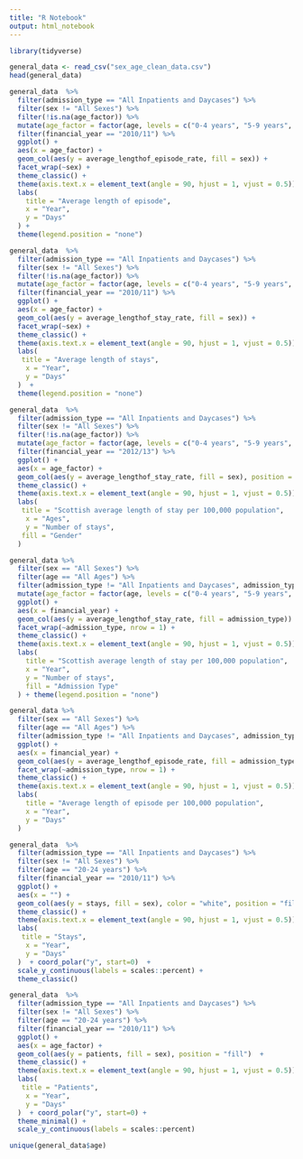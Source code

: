 ```yaml
---
title: "R Notebook"
output: html_notebook
---
```


```r
library(tidyverse)

general_data <- read_csv("sex_age_clean_data.csv")
head(general_data)
```
```r
general_data  %>% 
  filter(admission_type == "All Inpatients and Daycases") %>% 
  filter(sex != "All Sexes") %>% 
  filter(!is.na(age_factor)) %>% 
  mutate(age_factor = factor(age, levels = c("0-4 years", "5-9 years", "10-14 years", "15-19 years", "20-24 years", "25-29 years", "30-34 years", "35-39 years", "40-44 years", "45-49 years",  "50-54 years", "55-59 years", "60-64 years", "65-69 years", "70-74 years","75-79 years", "80-84 years", "85-89 years", "90 years and over"))) %>% 
  filter(financial_year == "2010/11") %>% 
  ggplot() +
  aes(x = age_factor) +
  geom_col(aes(y = average_lengthof_episode_rate, fill = sex)) +
  facet_wrap(~sex) +
  theme_classic() +
  theme(axis.text.x = element_text(angle = 90, hjust = 1, vjust = 0.5)) +
  labs(
    title = "Average length of episode",
    x = "Year",
    y = "Days"
  ) +
  theme(legend.position = "none")
```
```r
general_data  %>% 
  filter(admission_type == "All Inpatients and Daycases") %>% 
  filter(sex != "All Sexes") %>% 
  filter(!is.na(age_factor)) %>% 
  mutate(age_factor = factor(age, levels = c("0-4 years", "5-9 years", "10-14 years", "15-19 years", "20-24 years", "25-29 years", "30-34 years", "35-39 years", "40-44 years", "45-49 years",  "50-54 years", "55-59 years", "60-64 years", "65-69 years", "70-74 years","75-79 years", "80-84 years", "85-89 years", "90 years and over"))) %>% 
  filter(financial_year == "2010/11") %>% 
  ggplot() +
  aes(x = age_factor) +
  geom_col(aes(y = average_lengthof_stay_rate, fill = sex)) +
  facet_wrap(~sex) +
  theme_classic() +
  theme(axis.text.x = element_text(angle = 90, hjust = 1, vjust = 0.5)) +
  labs(
   title = "Average length of stays",
    x = "Year",
    y = "Days"
  )  +
  theme(legend.position = "none")
```
```r
general_data  %>% 
  filter(admission_type == "All Inpatients and Daycases") %>% 
  filter(sex != "All Sexes") %>% 
  filter(!is.na(age_factor)) %>% 
  mutate(age_factor = factor(age, levels = c("0-4 years", "5-9 years", "10-14 years", "15-19 years", "20-24 years", "25-29 years", "30-34 years", "35-39 years", "40-44 years", "45-49 years",  "50-54 years", "55-59 years", "60-64 years", "65-69 years", "70-74 years","75-79 years", "80-84 years", "85-89 years", "90 years and over"))) %>% 
  filter(financial_year == "2012/13") %>% 
  ggplot() +
  aes(x = age_factor) +
  geom_col(aes(y = average_lengthof_stay_rate, fill = sex), position = "dodge")  +
  theme_classic() +
  theme(axis.text.x = element_text(angle = 90, hjust = 1, vjust = 0.5)) +
  labs(
   title = "Scottish average length of stay per 100,000 population",
    x = "Ages",
    y = "Number of stays",
   fill = "Gender"
  ) 
```

```r
general_data %>% 
  filter(sex == "All Sexes") %>% 
  filter(age == "All Ages") %>% 
  filter(admission_type != "All Inpatients and Daycases", admission_type != "Day case") %>% 
  mutate(age_factor = factor(age, levels = c("0-4 years", "5-9 years", "10-14 years", "15-19 years", "20-24 years", "25-29 years", "30-34 years", "35-39 years", "40-44 years", "45-49 years",  "50-54 years", "55-59 years", "60-64 years", "65-69 years", "70-74 years","75-79 years", "80-84 years", "85-89 years", "90 years and over", "Under 18 years", "65 years and over", "75 years and over", "85 years and over", "All Ages"))) %>% 
  ggplot() +
  aes(x = financial_year) +
  geom_col(aes(y = average_lengthof_stay_rate, fill = admission_type)) +
  facet_wrap(~admission_type, nrow = 1) +
  theme_classic() +
  theme(axis.text.x = element_text(angle = 90, hjust = 1, vjust = 0.5)) +
  labs(
    title = "Scottish average length of stay per 100,000 population",
    x = "Year",
    y = "Number of stays",
    fill = "Admission Type"
  ) + theme(legend.position = "none")
```
```r
general_data %>% 
  filter(sex == "All Sexes") %>% 
  filter(age == "All Ages") %>% 
  filter(admission_type != "All Inpatients and Daycases", admission_type != "Day case") %>% 
  ggplot() +
  aes(x = financial_year) +
  geom_col(aes(y = average_lengthof_episode_rate, fill = admission_type)) +
  facet_wrap(~admission_type, nrow = 1) +
  theme_classic() +
  theme(axis.text.x = element_text(angle = 90, hjust = 1, vjust = 0.5)) +
  labs(
    title = "Average length of episode per 100,000 population",
    x = "Year",
    y = "Days"
  ) 
```
```r
general_data  %>% 
  filter(admission_type == "All Inpatients and Daycases") %>% 
  filter(sex != "All Sexes") %>% 
  filter(age == "20-24 years") %>% 
  filter(financial_year == "2010/11") %>% 
  ggplot() +
  aes(x = "") +
  geom_col(aes(y = stays, fill = sex), color = "white", position = "fill")  +
  theme_classic() +
  theme(axis.text.x = element_text(angle = 90, hjust = 1, vjust = 0.5)) +
  labs(
   title = "Stays",
    x = "Year",
    y = "Days"
  )  + coord_polar("y", start=0)  +
  scale_y_continuous(labels = scales::percent) +
  theme_classic()
```
```r
general_data  %>% 
  filter(admission_type == "All Inpatients and Daycases") %>% 
  filter(sex != "All Sexes") %>% 
  filter(age == "20-24 years") %>% 
  filter(financial_year == "2010/11") %>% 
  ggplot() +
  aes(x = age_factor) +
  geom_col(aes(y = patients, fill = sex), position = "fill")  +
  theme_classic() +
  theme(axis.text.x = element_text(angle = 90, hjust = 1, vjust = 0.5)) +
  labs(
   title = "Patients",
    x = "Year",
    y = "Days"
  )  + coord_polar("y", start=0) +
  theme_minimal() + 
  scale_y_continuous(labels = scales::percent)
```



```r
unique(general_data$age)
```


